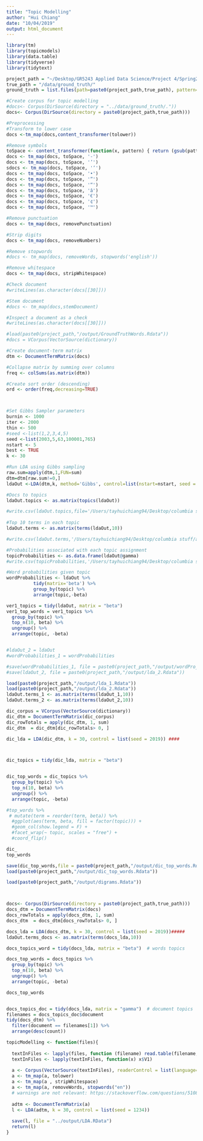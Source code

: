 ```yaml
---
title: "Topic Modelling"
author: "Hui Chiang"
date: "10/04/2019"
output: html_document
---
```

```r
library(tm)
library(topicmodels)
library(data.table)
library(tidyverse)
library(tidytext)

project_path = "~/Desktop/GR5243 Applied Data Science/Project 4/Spring2019-Proj4-grp8-1"
true_path = "/data/ground_truth/"
ground_truth = list.files(path=paste0(project_path,true_path), pattern="*.txt", full.names=TRUE, recursive=FALSE)

#Create corpus for topic modelling
#docs<- Corpus(DirSource(directory = "../data/ground_truth/."))
docs<- Corpus(DirSource(directory = paste0(project_path,true_path)))

```




```r
#Preprocessing
#Transform to lower case
docs <-tm_map(docs,content_transformer(tolower))

#Remove symbols
toSpace <- content_transformer(function(x, pattern) { return (gsub(pattern, " " , x))})
docs <- tm_map(docs, toSpace, '-')
docs <- tm_map(docs, toSpace, '’')
sdocs <- tm_map(docs, toSpace, '‘')
docs <- tm_map(docs, toSpace, '•')
docs <- tm_map(docs, toSpace, '”')
docs <- tm_map(docs, toSpace, '“')
docs <- tm_map(docs, toSpace, 'â')
docs <- tm_map(docs, toSpace, '€')
docs <- tm_map(docs, toSpace, '¢')
docs <- tm_map(docs, toSpace, '™')

#Remove punctuation
docs <- tm_map(docs, removePunctuation)

#Strip digits
docs <- tm_map(docs, removeNumbers)

#Remove stopwords
#docs <- tm_map(docs, removeWords, stopwords('english'))

#Remove whitespace
docs <- tm_map(docs, stripWhitespace)

#Check document
#writeLines(as.character(docs[[30]]))

#Stem document
#docs <- tm_map(docs,stemDocument)

#Inspect a document as a check
#writeLines(as.character(docs[[30]]))
```

```r

#load(paste0(project_path,"/output/GroundTruthWords.Rdata"))
#docs = VCorpus(VectorSource(dictionary))

#Create document-term matrix
dtm <- DocumentTermMatrix(docs)

#Collapse matrix by summing over columns
freq <- colSums(as.matrix(dtm))

#Create sort order (descending)
ord <- order(freq,decreasing=TRUE)



#Set Gibbs Sampler parameters
burnin <- 1000  
iter <- 2000
thin <- 500 
#seed <-list(1,2,3,4,5)
seed <-list(2003,5,63,100001,765)
nstart <- 5
best <- TRUE
k <- 30

#Run LDA using Gibbs sampling
raw.sum=apply(dtm,1,FUN=sum)
dtm=dtm[raw.sum!=0,]
ldaOut <-LDA(dtm,k, method='Gibbs', control=list(nstart=nstart, seed = seed, best=best, burnin = burnin, iter = iter, thin=thin))

#Docs to topics
ldaOut.topics <- as.matrix(topics(ldaOut))

#write.csv(ldaOut.topics,file='/Users/tayhuichiang94/Desktop/columbia stuff/applied data science/ADS_ht2490/Spring2019-Proj2-grp10/doc/DocsToTopics_12.csv')
          
#Top 10 terms in each topic
ldaOut.terms <- as.matrix(terms(ldaOut,10))

#write.csv(ldaOut.terms,'/Users/tayhuichiang94/Desktop/columbia stuff/applied data science/ADS_ht2490/Spring2019-Proj2-grp10/doc/TopicsToTerms_12.csv')

#Probabilities associated with each topic assignment
topicProbabilities <- as.data.frame(ldaOut@gamma)
#write.csv(topicProbabilities,'/Users/tayhuichiang94/Desktop/columbia stuff/applied data science/ADS_ht2490/Spring2019-Proj2-grp10/doc/TopicProbabilities_12.csv')

#Word probabilities given topic
wordProbabilities <- ldaOut %>%
          tidy(matrix='beta') %>%
          group_by(topic) %>%
          arrange(topic,-beta)

ver1_topics = tidy(ldaOut, matrix = "beta")
ver1_top_words = ver1_topics %>%
  group_by(topic) %>%
  top_n(10, beta) %>%
  ungroup() %>%
  arrange(topic, -beta)


#ldaOut_2 = ldaOut
#wordProbabilities_1 = wordProbabilities

#save(wordProbabilities_1, file = paste0(project_path,"/output/wordPro_1.Rdata"))
#save(ldaOut_2, file = paste0(project_path,"/output/lda_2.Rdata"))

load(paste0(project_path,"/output/lda_1.Rdata"))
load(paste0(project_path,"/output/lda_2.Rdata"))
ldaOut.terms_1 <- as.matrix(terms(ldaOut_1,10))
ldaOut.terms_2 <- as.matrix(terms(ldaOut_2,10))


```


```r

dic_corpus = VCorpus(VectorSource(dictionary))
dic_dtm = DocumentTermMatrix(dic_corpus)
dic_rowTotals = apply(dic_dtm, 1, sum) 
dic_dtm  = dic_dtm[dic_rowTotals> 0, ]

dic_lda = LDA(dic_dtm, k = 30, control = list(seed = 2019)) ####



dic_topics = tidy(dic_lda, matrix = "beta")


dic_top_words = dic_topics %>%
  group_by(topic) %>%
  top_n(10, beta) %>%
  ungroup() %>%
  arrange(topic, -beta)

#top_words %>%
 # mutate(term = reorder(term, beta)) %>%
  #ggplot(aes(term, beta, fill = factor(topic))) +
  #geom_col(show.legend = F) +
  #facet_wrap(~ topic, scales = "free") +
  #coord_flip()

dic_
top_words

save(dic_top_words,file = paste0(project_path,"/output/dic_top_words.Rdata"))
load(paste0(project_path,"/output/dic_top_words.Rdata"))

load(paste0(project_path,"/output/digrams.Rdata"))



docs<- Corpus(DirSource(directory = paste0(project_path,true_path)))
docs_dtm = DocumentTermMatrix(docs)
docs_rowTotals = apply(docs_dtm, 1, sum) 
docs_dtm  = docs_dtm[docs_rowTotals> 0, ]

docs_lda = LDA(docs_dtm, k = 30, control = list(seed = 2019))#####
ldaOut.terms_docs <- as.matrix(terms(docs_lda,10))

docs_topics_word = tidy(docs_lda, matrix = "beta")  # words topics

docs_top_words = docs_topics %>%
  group_by(topic) %>%
  top_n(10, beta) %>%
  ungroup() %>%
  arrange(topic, -beta)

docs_top_words


docs_topics_doc = tidy(docs_lda, matrix = "gamma")  # document topics
filenames = docs_topics_doc$document
tidy(docs_dtm) %>%
  filter(document == filenames[1]) %>%
  arrange(desc(count))

```


```r

topicModelling <- function(files){
  
  textInFiles <- lapply(files, function (filename) read.table(filename, sep="\t", stringsAsFactors = F))
  textInFiles <- lapply(textInFiles, function(x) x$V1)
  
  a <- Corpus(VectorSource(textInFiles), readerControl = list(language="lat")) #specifies the exact folder where my text file(s) is for analysis with tm.
  a <- tm_map(a, tolower)
  a <- tm_map(a , stripWhitespace)
  a <- tm_map(a, removeWords, stopwords("en"))
  # warnings are not relevant: https://stackoverflow.com/questions/51081415/transformation-drops-documents-error-in-r
  
  adtm <- DocumentTermMatrix(a)
  l <- LDA(adtm, k = 30, control = list(seed = 1234))
  
  save(l, file = "../output/LDA.RData")
  return(l)
}

```

